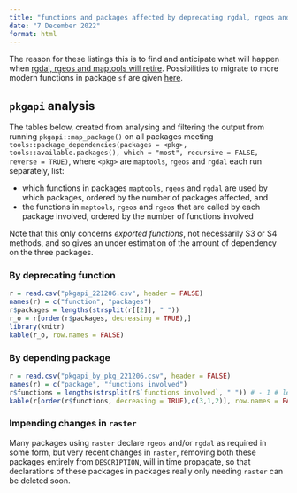 ```yaml
---
title: "functions and packages affected by deprecating rgdal, rgeos and maptools"
date: "7 December 2022"
format: html
---
```


The reason for these listings this is to find and anticipate what will happen when [rgdal, rgeos and maptools will retire](https://r-spatial.org/r/2022/04/12/evolution.html). Possibilities to migrate to more modern functions in package `sf` are given [here](https://github.com/r-spatial/sf/wiki/Migrating).

## `pkgapi` analysis

The tables below, created from analysing and filtering the output from running `pkgapi::map_package()` on all packages meeting `tools::package_dependencies(packages = <pkg>, tools::available.packages(), which = "most", recursive = FALSE, reverse = TRUE)`, where `<pkg>` are `maptools`, `rgeos` and `rgdal` each run separately, list:

* which functions in packages `maptools`, `rgeos` and `rgdal` are used by which packages, ordered by the number of packages affected, and 
* the functions in `maptools`, `rgeos` and `rgeos` that are called by each package involved, ordered by the number of functions involved

Note that this only concerns _exported functions_, not necessarily S3 or S4 methods, and so gives an under estimation of the amount of dependency on the three packages.


### By deprecating function

```r
r = read.csv("pkgapi_221206.csv", header = FALSE)
names(r) = c("function", "packages")
r$packages = lengths(strsplit(r[[2]], " "))
r_o = r[order(r$packages, decreasing = TRUE),]
library(knitr)
kable(r_o, row.names = FALSE)
```

### By depending package

```r
r = read.csv("pkgapi_by_pkg_221206.csv", header = FALSE)
names(r) = c("package", "functions involved")
r$functions = lengths(strsplit(r$`functions involved`, " ")) # - 1 # leading space
kable(r[order(r$functions, decreasing = TRUE),c(3,1,2)], row.names = FALSE)
```

### Impending changes in `raster`

Many packages using `raster` declare `rgeos` and/or `rgdal` as required in some form, but very recent changes in `raster`, removing both these packages entirely from `DESCRIPTION`, will in time propagate, so that declarations of these packages in packages really only needing `raster` can be deleted soon.


